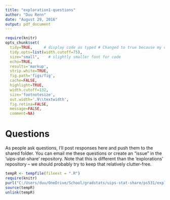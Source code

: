 ```yaml
---
title: "exploration1-questions"
author: "Duu Renn"
date: "August 29, 2016"
output: pdf_document
---
```


```r
require(knitr)
opts_chunk$set(
  tidy=TRUE,     # display code as typed # Changed to true because my comments are too long
  tidy.opts=list(width.cutoff=75),
  size="small",    # slightly smaller font for code
  echo=TRUE,
  results='markup',
  strip.white=TRUE,
  fig.path='figs/fig',
  cache=FALSE,
  highlight=TRUE,
  width.cutoff=132, 
  size='footnotesize',
  out.width='.9\\textwidth',
  fig.retina=FALSE,
  message=FALSE,
  comment=NA)
```

# Questions
As people ask questions, I'll post responses here and push them to the shared folder. You can email me these questions or create an "issue" in the 'uips-stat-share' repository. Note that this is different than the 'explorations' repository -- we should probably try to keep that relatively clutter-free.  

```r
tempR <- tempfile(fileext = ".R")
require(knitr)
purl("C:/Users/duu/OneDrive/School/gradstats/uips-stat-share/ps531/exploration1.Rmd", output=tempR)
source(tempR)
unlink(tempR)
```
# 